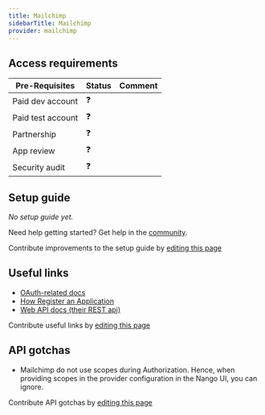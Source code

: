 ```yaml
---
title: Mailchimp
sidebarTitle: Mailchimp
provider: mailchimp
---
```




<Overview />
<PreBuiltTooling />
<PreBuiltUseCases />

## Access requirements
| Pre-Requisites | Status | Comment|
| - | - | - |
| Paid dev account | ❓ |  |
| Paid test account | ❓ |  |
| Partnership | ❓ | |
| App review | ❓ |  |
| Security audit | ❓ | |


## Setup guide

_No setup guide yet._

<Tip>Need help getting started? Get help in the [community](https://nango.dev/slack).</Tip>

<Note>Contribute improvements to the setup guide by [editing this page](https://github.com/nangohq/nango/tree/master/docs-v2/integrations/all/mailchimp.mdx)</Note>


## Useful links

-   [OAuth-related docs](https://mailchimp.com/developer/marketing/guides/access-user-data-oauth-2)
-   [How Register an Application](https://mailchimp.com/developer/marketing/guides/access-user-data-oauth-2/#register-your-application)
-   [Web API docs (their REST api)](https://mailchimp.com/developer/marketing/api/root/)

<Note>Contribute useful links by [editing this page](https://github.com/nangohq/nango/tree/master/docs-v2/integrations/all/mailchimp.mdx)</Note>

## API gotchas

-   Mailchimp do not use scopes during Authorization. Hence, when providing scopes in the provider configuration in the Nango UI, you can ignore.

<Note>Contribute API gotchas by [editing this page](https://github.com/nangohq/nango/tree/master/docs-v2/integrations/all/mailchimp.mdx)</Note>
